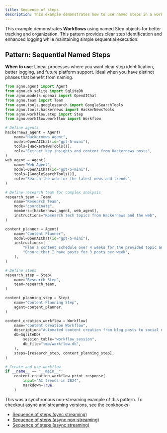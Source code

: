 ```yaml
---
title: Sequence of steps
description: This example demonstrates how to use named steps in a workflow.
---
```


This example demonstrates **Workflows** using named Step objects for better tracking 
and organization. This pattern provides clear step identification and enhanced logging 
while maintaining simple sequential execution.

## Pattern: Sequential Named Steps

**When to use**: Linear processes where you want clear step identification, better logging,
and future platform support. Ideal when you have distinct phases that benefit from naming.

```python sequence_of_steps.py
from agno.agent import Agent
from agno.db.sqlite import SqliteDb
from agno.models.openai import OpenAIChat
from agno.team import Team
from agno.tools.googlesearch import GoogleSearchTools
from agno.tools.hackernews import HackerNewsTools
from agno.workflow.step import Step
from agno.workflow.workflow import Workflow

# Define agents
hackernews_agent = Agent(
    name="Hackernews Agent",
    model=OpenAIChat(id="gpt-5-mini"),
    tools=[HackerNewsTools()],
    role="Extract key insights and content from Hackernews posts",
)
web_agent = Agent(
    name="Web Agent",
    model=OpenAIChat(id="gpt-5-mini"),
    tools=[GoogleSearchTools()],
    role="Search the web for the latest news and trends",
)

# Define research team for complex analysis
research_team = Team(
    name="Research Team",
    mode="coordinate",
    members=[hackernews_agent, web_agent],
    instructions="Research tech topics from Hackernews and the web",
)

content_planner = Agent(
    name="Content Planner",
    model=OpenAIChat(id="gpt-5-mini"),
    instructions=[
        "Plan a content schedule over 4 weeks for the provided topic and research content",
        "Ensure that I have posts for 3 posts per week",
    ],
)

# Define steps
research_step = Step(
    name="Research Step",
    team=research_team,
)

content_planning_step = Step(
    name="Content Planning Step",
    agent=content_planner,
)

content_creation_workflow = Workflow(
    name="Content Creation Workflow",
    description="Automated content creation from blog posts to social media",
    db=SqliteDb(
        session_table="workflow_session",
        db_file="tmp/workflow.db",
    ),
    steps=[research_step, content_planning_step],
)

# Create and use workflow
if __name__ == "__main__":
    content_creation_workflow.print_response(
        input="AI trends in 2024",
        markdown=True,
    )
```

This was a synchronous non-streaming example of this pattern. To checkout async and streaming versions, see the cookbooks-
- [Sequence of steps (sync streaming)](https://github.com/agno-agi/agno/tree/main/cookbook/workflows/01_basic_workflows/01_sequence_of_steps/sync/sequence_of_steps.py)
- [Sequence of steps (async non-streaming)](https://github.com/agno-agi/agno/tree/main/cookbook/workflows/01_basic_workflows/01_sequence_of_steps/async/sequence_of_steps.py)
- [Sequence of steps (async streaming)](https://github.com/agno-agi/agno/tree/main/cookbook/workflows/01_basic_workflows/01_sequence_of_steps/async/sequence_of_steps_stream.py)